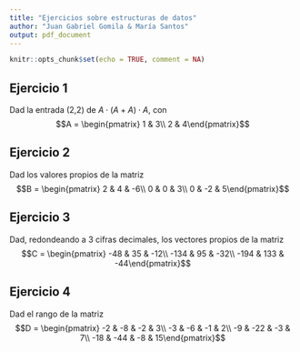 ```yaml
---
title: "Ejercicios sobre estructuras de datos"
author: "Juan Gabriel Gomila & María Santos"
output: pdf_document
---
```


```r
knitr::opts_chunk$set(echo = TRUE, comment = NA)
```

## Ejercicio 1

Dad la entrada (2,2) de $A\cdot (A+A )\cdot A$, con $$A = \begin{pmatrix} 1 & 3\\ 2 & 4\end{pmatrix}$$

## Ejercicio 2

Dad los valores propios de la matriz $$B = \begin{pmatrix} 2 & 4 & -6\\ 0 & 0 & 3\\ 0 & -2 & 5\end{pmatrix}$$

## Ejercicio 3

Dad, redondeando a 3 cifras decimales, los vectores propios de la matriz $$C = \begin{pmatrix} -48 & 35 & -12\\ -134 & 95 & -32\\ -194 & 133 & -44\end{pmatrix}$$

## Ejercicio 4

Dad el rango de la matriz $$D = \begin{pmatrix} -2 & -8 & -2 & 3\\ -3 & -6 & -1 & 2\\ -9 & -22 & -3 & 7\\ -18 & -44 & -8 & 15\end{pmatrix}$$
